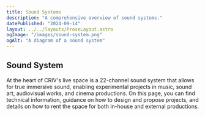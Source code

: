 ```yaml
---
title: Sound Systems
description: "A comprehensive overview of sound systems."
datePublished: "2024-09-14"
layout: ../../layouts/ProseLayout.astro
ogImage: "/images/sound-system.png"
ogAlt: "A diagram of a sound system"
---
```


## Sound System

At the heart of CRIV's live space is a 22-channel sound system that allows for true immersive sound, enabling experimental projects in music, sound art, audiovisual works, and cinema productions. On this page, you can find technical information, guidance on how to design and propose projects, and details on how to rent the space for both in-house and external productions.